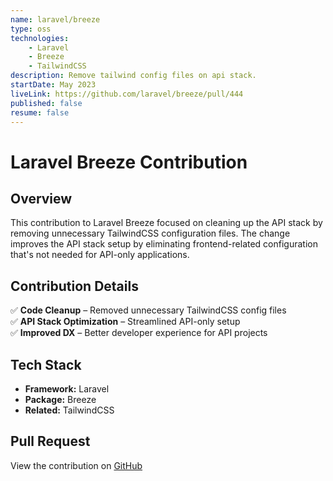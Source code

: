 ```yaml
---
name: laravel/breeze
type: oss
technologies:
    - Laravel
    - Breeze
    - TailwindCSS
description: Remove tailwind config files on api stack.
startDate: May 2023
liveLink: https://github.com/laravel/breeze/pull/444
published: false
resume: false
---
```


# **Laravel Breeze Contribution**

## **Overview**

This contribution to Laravel Breeze focused on cleaning up the API stack by removing unnecessary TailwindCSS configuration files. The change improves the API stack setup by eliminating frontend-related configuration that's not needed for API-only applications.

## **Contribution Details**

✅ **Code Cleanup** – Removed unnecessary TailwindCSS config files  
✅ **API Stack Optimization** – Streamlined API-only setup  
✅ **Improved DX** – Better developer experience for API projects

## **Tech Stack**

- **Framework:** Laravel
- **Package:** Breeze
- **Related:** TailwindCSS

## **Pull Request**

View the contribution on [GitHub](https://github.com/laravel/breeze/pull/444)